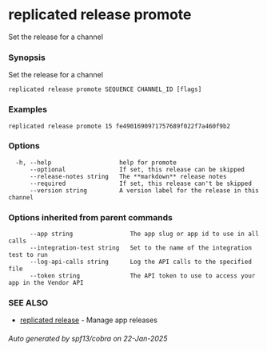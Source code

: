 # replicated release promote

Set the release for a channel

### Synopsis

Set the release for a channel

```
replicated release promote SEQUENCE CHANNEL_ID [flags]
```

### Examples

```
replicated release promote 15 fe4901690971757689f022f7a460f9b2
```

### Options

```
  -h, --help                   help for promote
      --optional               If set, this release can be skipped
      --release-notes string   The **markdown** release notes
      --required               If set, this release can't be skipped
      --version string         A version label for the release in this channel
```

### Options inherited from parent commands

```
      --app string                The app slug or app id to use in all calls
      --integration-test string   Set to the name of the integration test to run
      --log-api-calls string      Log the API calls to the specified file
      --token string              The API token to use to access your app in the Vendor API
```

### SEE ALSO

* [replicated release](replicated-cli-release)	 - Manage app releases

###### Auto generated by spf13/cobra on 22-Jan-2025
